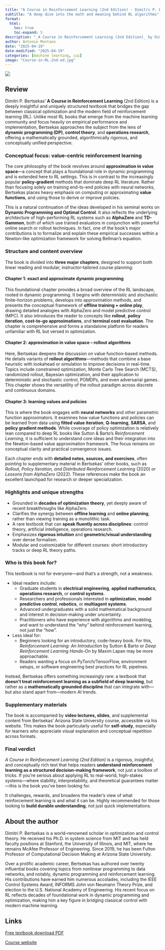 ```yaml
---
title: "A Course in Reinforcement Learning (2nd Edition) - Dimitri P. Bertsekas"
subtitle: "A deep dive into the math and meaning behind RL algorithms"
format:
  html:
    toc: true
    toc-expand: 5
description: "_A Course in Reinforcement Learning (2nd Edition)_ by Dimitri P. Bertsekas presents a mathematically grounded yet accessible framework for understanding and applying reinforcement learning (RL) to sequential decision-making problems. Centered on the duality between off-line training and on-line play, and inspired by systems like AlphaZero and TD-Gammon, the book explores a unified methodology grounded in approximate dynamic programming. With emphasis on approximation in value space, the text bridges concepts from control theory, operations research, and artificial intelligence. Suitable for graduate-level courses or self-study, it offers a modular structure, visual intuitions, and real-world insight into key methods such as rollout algorithms, policy iteration, and deep learning-based value approximation. This edition integrates contemporary advances and expands discussions on topics like multi-agent systems, adaptive control, and model predictive control, while remaining focused on rigorous yet intuitive explanations."
author: Antonio Montano
date: "2025-04-19"
date-modified: "2025-04-19"
categories: [machine learning, 🇬🇧]
image: "Course-in-RL-2nd-ed.jpg"
---
```


::: {.column-margin}
![](Course-in-RL-2nd-ed.jpg)
:::

## Review

Dimitri P. Bertsekas' **A Course in Reinforcement Learning** (2nd Edition) is a deeply insightful and uniquely structured textbook that bridges the gap between classical optimization and the modern field of reinforcement learning (RL). Unlike most RL books that emerge from the machine learning community and focus heavily on empirical performance and implementation, Bertsekas approaches the subject from the lens of **dynamic programming (DP)**, **control theory**, and **operations research**, offering a mathematically grounded, algorithmically rigorous, and conceptually unified perspective.

### Conceptual focus: value-centric reinforcement learning

The core philosophy of the book revolves around **approximation in value space**—a concept that plays a foundational role in dynamic programming and is extended here to RL settings. This is in contrast to the increasingly popular **policy-gradient** methods that dominate deep RL literature. Rather than focusing solely on training end-to-end policies with neural networks, Bertsekas places heavy emphasis on computing or approximating **value functions**, and using those to derive or improve policies.

This is a natural continuation of the ideas developed in his seminal works on **Dynamic Programming and Optimal Control**. It also reflects the underlying architecture of high-performing RL systems such as **AlphaZero** and **TD-Gammon**, both of which use trained evaluators in conjunction with powerful online search or rollout techniques. In fact, one of the book’s major contributions is to formalize and explain these empirical successes within a Newton-like optimization framework for solving Bellman’s equation.

### Structure and content overview

The book is divided into **three major chapters**, designed to support both linear reading and modular, instructor-tailored course planning:

#### Chapter 1: exact and approximate dynamic programming

This foundational chapter provides a broad overview of the RL landscape, rooted in dynamic programming. It begins with deterministic and stochastic finite-horizon problems, develops into approximation methods, and presents the conceptual framework of **offline training + online play**, drawing detailed analogies with AlphaZero and model predictive control (MPC). It also introduces the reader to concepts like **rollout**, **policy iteration**, **cost-to-go approximations**, and **terminal cost evaluation**. The chapter is comprehensive and forms a standalone platform for readers unfamiliar with RL but versed in optimization.

#### Chapter 2: approximation in value space – rollout algorithms

Here, Bertsekas deepens the discussion on value function-based methods. He details variants of **rollout algorithms**—methods that combine a base heuristic with lookahead or simulation to improve decisions in real-time. Topics include constrained optimization, Monte Carlo Tree Search (MCTS), randomized rollout, Bayesian optimization, and their application to deterministic and stochastic control, POMDPs, and even adversarial games. This chapter shows the versatility of the rollout paradigm across discrete and continuous domains.

#### Chapter 3: learning values and policies

This is where the book engages with **neural networks** and other parametric function approximators. It examines how value functions and policies can be learned from data using **fitted value iteration**, **Q-learning**, **SARSA**, and **policy gradient methods**. While coverage of policy optimization is relatively lean compared to deep RL books like Sutton & Barto’s *Reinforcement Learning*, it is sufficient to understand core ideas and their integration into the Newton-based value approximation framework. The focus remains on conceptual clarity and practical convergence issues.

Each chapter ends with **detailed notes, sources, and exercises**, often pointing to supplementary material in Bertsekas’ other books, such as *Rollout, Policy Iteration, and Distributed Reinforcement Learning* (2020) or *Lessons from AlphaZero* (2022). These references make the book an excellent launchpad for research or deeper specialization.

### Highlights and unique strengths

- Grounded in **decades of optimization theory**, yet deeply aware of recent breakthroughs like AlphaZero.
- Clarifies the synergy between **offline learning** and **online planning**, rather than viewing training as a monolithic task.
- A rare textbook that can **speak fluently across disciplines**: control theory, artificial intelligence, operations research.
- Emphasizes **rigorous intuition** and **geometric/visual understanding** over dense formalism.
- Modular and customizable for different courses: short introductory tracks or deep RL theory paths.

### Who is this book for?

This textbook is not for everyone—and that’s a strength, not a weakness.

- Ideal readers include:
  - Graduate students in **electrical engineering**, **applied mathematics**, **operations research**, or **control systems**.
  - Researchers and professionals interested in **optimization**, **model predictive control**, **robotics**, or **multiagent systems**.
  - Advanced undergraduates with a solid mathematical background and interest in decision-making under uncertainty.
  - Practitioners who have experience with algorithms and modeling, and want to understand the “why” behind reinforcement learning, not just the “how”.

- Less ideal for:
  - Beginners looking for an introductory, code-heavy book. For this, *Reinforcement Learning: An Introduction* by Sutton & Barto or *Deep Reinforcement Learning Hands-On* by Maxim Lapan may be more approachable.
  - Readers wanting a focus on PyTorch/TensorFlow, environment setups, or software engineering best practices for RL pipelines.

Instead, Bertsekas offers something increasingly rare: a textbook that **doesn’t treat reinforcement learning as a subfield of deep learning**, but rather as a **mathematically grounded discipline** that can integrate with—but also stand apart from—modern AI trends.

### Supplementary materials

The book is accompanied by **video lectures, slides**, and supplemental content from Bertsekas' Arizona State University course, accessible via his website. This makes the book particularly useful for **self-study**, especially for learners who appreciate visual explanation and conceptual repetition across formats.

### Final verdict

*A Course in Reinforcement Learning (2nd Edition)* is a rigorous, insightful, and conceptually rich text that helps readers **understand reinforcement learning as a structured decision-making framework**, not just a toolbox of tricks. If you’re serious about applying RL to real-world, high-stakes systems—where stability, interpretability, and theoretical guarantees matter—this is the book you’ve been looking for.

It challenges, rewards, and broadens the reader’s view of what reinforcement learning is and what it can be. Highly recommended for those looking to **build durable understanding**, not just quick implementations.

## About the author

Dimitri P. Bertsekas is a world-renowned scholar in optimization and control theory. He received his Ph.D. in system science from MIT and has held faculty positions at Stanford, the University of Illinois, and MIT, where he remains McAfee Professor of Engineering. Since 2019, he has been Fulton Professor of Computational Decision Making at Arizona State University.

Over a prolific academic career, Bertsekas has authored over twenty influential books covering topics from nonlinear programming to data networks, and notably, dynamic programming and reinforcement learning. His contributions have earned him numerous accolades, including the IEEE Control Systems Award, INFORMS John von Neumann Theory Prize, and election to the U.S. National Academy of Engineering. His recent focus on RL reflects decades of foundational work in dynamic programming and optimization, making him a key figure in bridging classical control with modern machine learning.

## Links

[Free textbook download PDF](https://web.mit.edu/dimitrib/www/RLCOURSECOMPLETE%202ndEDITION.pdf)

[Course website](https://web.mit.edu/dimitrib/www/RLbook.html)

